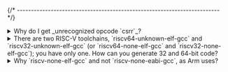 
{/* ------------------------------------------------------------------------ */}

<details>
<summary>Why do I get _unrecognized opcode `csrr`_?</summary>

Starting with GCC 12.x, the compiler
implements the new RISC-V ISA, which introduces an incompatibility issue

The solution is to add `_zicsr` and/or `_zifencei` to the
`-march` option, e.g. `-march=rv32imac` becomes
`-march=rv32imac_zicsr_zifencei`.
</details>

<details>
<summary>There are two RISC-V toolchains, `riscv64-unknown-elf-gcc` and
`riscv32-unknown-elf-gcc` (or `riscv64-none-elf-gcc` and
`riscv32-none-elf-gcc`); you have only one. How can you generate
32 and 64-bit code?</summary>

All RISC-V GCC toolchains, if built correctly, are able to generate
both 32/64-bit code, based on `-march` and `-mabi`. Thus a single
version is enough for all use cases.
</details>

<details>
<summary>Why `riscv-none-elf-gcc` and not `riscv-none-eabi-gcc`, as Arm uses?</summary>

For the moment RISC-V does not define an EABI (Embedded ABI) and uses the
same Unix ABI for embedded applications too, thus `-eabi-` would not be
accurate.
</details>
